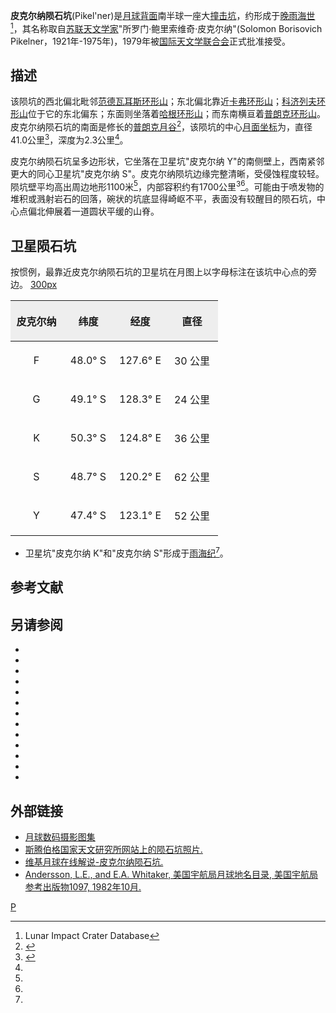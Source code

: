 {{lunar crater data|
 image=Normal pikelner-clem1.jpg|240px|
 caption=[[克莱门汀号|克莱门汀号]]拍摄的图像|
 latitude=48.37|
 N_or_S=S|
 longitude=124.25|
 E_or_W=E|
 diameter=41.0公里|
 depth=2.3公里|
 colong=237|
 eponym=所罗门·鲍·皮克尔纳}}
'''皮克尔纳陨石坑'''(Pikel'ner)是[[月球背面|月球背面]]南半球一座大[[撞击坑|撞击坑]]，约形成于[[晚雨海世|晚雨海世]]<ref name=LICD>Lunar Impact Crater Database</ref>，其名称取自[[苏联|苏联]][[天文学家|天文学家]]"所罗门·鲍里索维奇·皮克尔纳"(Solomon Borisovich Pikelner，1921年-1975年)，1979年被[[国际天文学联合会|国际天文学联合会]]正式批准接受。

==描述==
该陨坑的西北偏北毗邻[[范德瓦耳斯环形山|范德瓦耳斯环形山]]；东北偏北靠近[[卡弗环形山|卡弗环形山]]；[[科济列夫环形山|科济列夫环形山]]位于它的东北偏东；东面则坐落着[[哈根环形山|哈根环形山]]；而东南横亘着[[普朗克环形山|普朗克环形山]]。皮克尔纳陨石坑的南面是修长的[[普朗克月谷|普朗克月谷]]<ref>{{Cite web |url=http://planetarynames.wr.usgs.gov/images/Lunar/lac_130_wac.pdf |title=Crater Pikel'ner on LAC-130 map |accessdate=2016-07-27 |archive-date=2016-04-18 |archive-url=https://web.archive.org/web/20160418171320/http://planetarynames.wr.usgs.gov/images/Lunar/lac_130_wac.pdf |dead-url=no }}</ref>，该陨坑的中心[[月面坐标|月面坐标]]为{{Coord|48.37|S|124.25|E|globe:Moon|nogoogle=1|noosm=1}}，直径41.0公里<ref name="IAU">{{Cite web |url=http://planetarynames.wr.usgs.gov/Feature/4727 |title=Directory of the International Astronomical Union |accessdate=2016-07-27 |archive-date=2017-05-28 |archive-url=https://web.archive.org/web/20170528195550/https://planetarynames.wr.usgs.gov/Feature/4727 |dead-url=no }}</ref>，深度为2.3公里<ref name=LICD/>。

皮克尔纳陨石坑呈多边形状，它坐落在卫星坑"皮克尔纳 Y"的南侧壁上，西南紧邻更大的同心卫星坑"皮克尔纳 S"。皮克尔纳陨坑边缘完整清晰，受侵蚀程度较轻。陨坑壁平均高出周边地形1100米<ref name="LICD"/>，内部容积约有1700公里<sup>3</sup><ref name="LICD"/>。可能由于喷发物的堆积或溅射岩石的回落，碗状的坑底显得崎岖不平，表面没有较醒目的陨石坑，中心点偏北伸展着一道圆状平缓的山脊。

==卫星陨石坑==
按惯例，最靠近皮克尔纳陨石坑的卫星坑在月图上以字母标注在该坑中心点的旁边。
[[image:Pikelner_sattelite_craters_map.jpg|300px]]
{| class="wikitable"
!width="25%" style="background:#eeeeee;" |皮克尔纳
!width="25%" style="background:#eeeeee;" |纬度
!width="25%" style="background:#eeeeee;" |经度
!width="25%" style="background:#eeeeee;" |直径
|-
|align="center"|F
|align="center"|48.0° S
|align="center"|127.6° E
|align="center"|30 公里
|-
|align="center"|G
|align="center"|49.1° S
|align="center"|128.3° E
|align="center"|24 公里
|-
|align="center"|K
|align="center"|50.3° S
|align="center"|124.8° E
|align="center"|36 公里
|-
|align="center"|S
|align="center"|48.7° S
|align="center"|120.2° E
|align="center"|62 公里
|-
|align="center"|Y
|align="center"|47.4° S
|align="center"|123.1° E
|align="center"|52 公里
|}{{clear}}
* 卫星坑"皮克尔纳 K"和"皮克尔纳 S"形成于[[雨海纪|雨海纪]]<ref name="LICD"/>。

== 参考文献 ==
{{Reflist}}

==另请参阅==
* {{refbegin}}
* {{cite book
  | last1 = Andersson
  | first1 = L. E.
  | last2 = Whitaker
  | first2 = E. A.
  | authorlink2 = Ewen Whitaker
  | date = 1982
  | title = [[NASA|NASA]] Catalogue of Lunar Nomenclature
  | publisher = NASA RP-1097
  | ref = harv
  }}
* {{cite web
  | last = Blue
  | first = Jennifer
  | date = July 25, 2007
  | title = Gazetteer of Planetary Nomenclature
  | publisher = [[United_States_Geological_Survey|USGS]]
  | url = http://planetarynames.wr.usgs.gov/
  | accessdate = 2007-08-05
  | ref = harv
  | archive-date = 2014-09-24
  | archive-url = https://web.archive.org/web/20140924155446/http://planetarynames.wr.usgs.gov/Page/GANYMEDE/target
  | dead-url = no
  }}
* {{cite book
  | last1 = Bussey
  | first1 = B.
  | authorlink1 = Ben Bussey
  | last2 = Spudis
  | first2 = P.
  | authorlink2 = Paul Spudis
  | date = 2004
  | title = The Clementine Atlas of the Moon
  | publisher = Cambridge University Press
  | location = New York
  | isbn = 978-0-521-81528-4
  | ref = harv
  }}
* {{cite book
  | last1 = Cocks
  | first1 = Elijah E.
  | last2 = Cocks
  | first2 = Josiah C.
  | date = 1995
  | title = Who's Who on the Moon: A Biographical Dictionary of Lunar Nomenclature
  | url = https://archive.org/details/isbn_9780936389271
  | publisher = Tudor Publishers
  | isbn = 978-0-936389-27-1
  | ref = harv
  }}
* {{cite web
  | last = McDowell
  | first = Jonathan
  | date = July 15, 2007
  | url = http://host.planet4589.org/astro/lunar/
  | title = Lunar Nomenclature
  | publisher = Jonathan's Space Report
  | accessdate = 2007-10-24
  | ref = harv
  | archive-date = 2012-05-26
  | archive-url = https://www.webcitation.org/67wcYNfK3?url=http://host.planet4589.org/astro/lunar/
  | dead-url = no
  }}
* {{cite journal| last1 = Menzel| first1 = D. H.| last2 = Minnaert| first2 = M.| last3 = Levin| first3 = B.| last4 = Dollfus| first4 = A.| last5 = Bell| first5 = B.| title = Report on Lunar Nomenclature by the Working Group of Commission 17 of the IAU| doi = 10.1007/BF00171763| journal = Space Science Reviews| volume = 12| issue = 2| pages = 136–186| date = 1971| bibcode = 1971SSRv...12..136M| ref = harv}}
* {{cite book
  | first = Patrick
  | last = Moore
  | authorlink = Patrick Moore
  | date = 2001
  | title = On the Moon
  | url = https://archive.org/details/patrickmooreonmo00patr
  | publisher = Sterling Publishing Co.
  | isbn = 978-0-304-35469-6
  | ref = harv
  }}
* {{cite book
  | first = Fred W.
  | last = Price
  | date = 1988
  | title = The Moon Observer's Handbook
  | publisher = Cambridge University Press
  | isbn = 978-0-521-33500-3
  | ref = harv
  }}
* {{cite book
  | last = Rükl
  | first = Antonín
  | authorlink = Antonín Rükl
  | date = 1990
  | title = Atlas of the Moon
  | publisher = Kalmbach Books
  | isbn = 978-0-913135-17-4
  | ref = harv
  }}
* {{cite book
  | last = Webb
  | first = Rev. T. W.
  | authorlink = Thomas William Webb
  | date = 1962
  | title = Celestial Objects for Common Telescopes
  | url = https://archive.org/details/celestialobjects00webb
  | edition = 6th revised
  | publisher = Dover
  | isbn = 978-0-486-20917-3
  | ref = harv
  }}
* {{cite book
  | first = Ewen A.
  | last = Whitaker
  | authorlink = Ewen Whitaker
  | date = 1999
  | title = Mapping and Naming the Moon
  | publisher = Cambridge University Press
  | isbn = 978-0-521-62248-6
  | ref = harv
  }}
* {{cite book
  | first = Peter T.
  | last = Wlasuk
  | date = 2000
  | title = Observing the Moon
  | publisher = Springer
  | isbn = 978-1-85233-193-1
  | ref = harv
 }}
{{refend}}

==外部链接==
*[http://www.lpi.usra.edu/resources/lunar_orbiter/bin/srch_nam.shtml?Pikel%27ner%7C0 月球数码摄影图集] {{Wayback|url=http://www.lpi.usra.edu/resources/lunar_orbiter/bin/srch_nam.shtml?Pikel%27ner%7C0 |date=20160828045023 }}
*[http://selena.sai.msu.ru/Home/Resear/Craters/CratersE.htm 斯腾伯格国家天文研究所网站上的陨石坑照片.] {{Wayback|url=http://selena.sai.msu.ru/Home/Resear/Craters/CratersE.htm |date=20160921193322 }}
*[http://the-moon.wikispaces.com/Pikel%27ner 维基月球在线解说-皮克尔纳陨石坑.] {{Wayback|url=http://the-moon.wikispaces.com/Pikel%27ner |date=20180530150317 }}
*[http://planet4589.org/astro/lunar/RP-1097.pdf Andersson, L.E., and E.A. Whitaker, 美国宇航局月球地名目录, 美国宇航局参考出版物1097, 1982年10月.] {{Wayback|url=http://planet4589.org/astro/lunar/RP-1097.pdf |date=20141006125838 }}

[[Category:月球环形山|P]]
{{月球環形山 (O-Q)}}